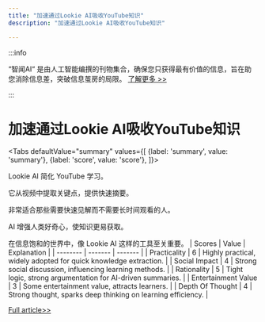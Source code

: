 ```yaml
---
title: "加速通过Lookie AI吸收YouTube知识"
description: "加速通过Lookie AI吸收YouTube知识"

---
```



:::info

“智闻AI“ 是由人工智能编撰的刊物集合，确保您只获得最有价值的信息，旨在助您消除信息差，突破信息茧房的局限。  [了解更多 >>](/)

:::

# 加速通过Lookie AI吸收YouTube知识


<Tabs
	defaultValue="summary"
	values={[
	{label: 'summary', value: 'summary'},
	{label: 'score', value: 'score'},
]}>
<TabItem value="summary">


Lookie AI 简化 YouTube 学习。

它从视频中提取关键点，提供快速摘要。

非常适合那些需要快速见解而不需要长时间观看的人。

AI 增强人类好奇心，使知识更易获取。

在信息饱和的世界中，像 Lookie AI 这样的工具至关重要。
</TabItem>
<TabItem value="score">
	| Scores     | Value   | Explanation |
	| -------- | ------- | ------- |
	| Practicality  | 6    | Highly practical, widely adopted for quick knowledge extraction.    |
	| Social Impact | 4     | Strong social discussion, influencing learning methods.    |
	| Rationality    | 5    | Tight logic, strong argumentation for AI-driven summaries.    |
	| Entertainment Value    | 3    | Some entertainment value, attracts learners.    |
	| Depth Of Thought    | 4    | Strong thought, sparks deep thinking on learning efficiency.    |
</TabItem>
</Tabs>

[Full article>>](https://www.lookie.so/)
